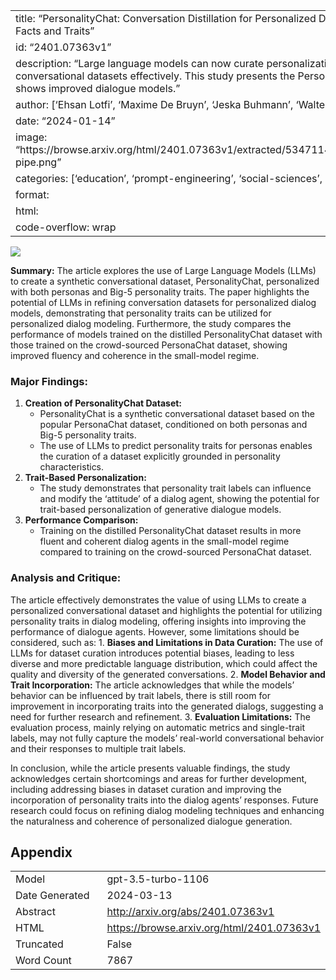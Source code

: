 
---
title: "PersonalityChat: Conversation Distillation for Personalized Dialog Modeling with Facts and Traits"
id: "2401.07363v1"
description: "Large language models can now curate personalization-focused conversational datasets effectively. This study presents the PersonalityChat dataset and shows improved dialogue models."
author: ['Ehsan Lotfi', 'Maxime De Bruyn', 'Jeska Buhmann', 'Walter Daelemans']
date: "2024-01-14"
image: "https://browse.arxiv.org/html/2401.07363v1/extracted/5347114/imgs/personalitychat-pipe.png"
categories: ['education', 'prompt-engineering', 'social-sciences', 'hci']
format:
  html:
    code-overflow: wrap
---

![](https://browse.arxiv.org/html/2401.07363v1/extracted/5347114/imgs/personalitychat-pipe.png)

**Summary:**
The article explores the use of Large Language Models (LLMs) to create a synthetic conversational dataset, PersonalityChat, personalized with both personas and Big-5 personality traits. The paper highlights the potential of LLMs in refining conversation datasets for personalized dialog models, demonstrating that personality traits can be utilized for personalized dialog modeling. Furthermore, the study compares the performance of models trained on the distilled PersonalityChat dataset with those trained on the crowd-sourced PersonaChat dataset, showing improved fluency and coherence in the small-model regime.

### Major Findings:
1. **Creation of PersonalityChat Dataset:**
   - PersonalityChat is a synthetic conversational dataset based on the popular PersonaChat dataset, conditioned on both personas and Big-5 personality traits.
   - The use of LLMs to predict personality traits for personas enables the curation of a dataset explicitly grounded in personality characteristics.

2. **Trait-Based Personalization:**
   - The study demonstrates that personality trait labels can influence and modify the 'attitude' of a dialog agent, showing the potential for trait-based personalization of generative dialogue models.

3. **Performance Comparison:**
   - Training on the distilled PersonalityChat dataset results in more fluent and coherent dialog agents in the small-model regime compared to training on the crowd-sourced PersonaChat dataset.

### Analysis and Critique:
The article effectively demonstrates the value of using LLMs to create a personalized conversational dataset and highlights the potential for utilizing personality traits in dialog modeling, offering insights into improving the performance of dialogue agents. However, some limitations should be considered, such as:
1. **Biases and Limitations in Data Curation:** The use of LLMs for dataset curation introduces potential biases, leading to less diverse and more predictable language distribution, which could affect the quality and diversity of the generated conversations.
2. **Model Behavior and Trait Incorporation:** The article acknowledges that while the models' behavior can be influenced by trait labels, there is still room for improvement in incorporating traits into the generated dialogs, suggesting a need for further research and refinement.
3. **Evaluation Limitations:** The evaluation process, mainly relying on automatic metrics and single-trait labels, may not fully capture the models' real-world conversational behavior and their responses to multiple trait labels.

In conclusion, while the article presents valuable findings, the study acknowledges certain shortcomings and areas for further development, including addressing biases in dataset curation and improving the incorporation of personality traits into the dialog agents' responses. Future research could focus on refining dialog modeling techniques and enhancing the naturalness and coherence of personalized dialogue generation.

## Appendix

|          |          |
|----------|----------|
| Model     | gpt-3.5-turbo-1106       |
| Date Generated     | 2024-03-13       |
| Abstract | [http://arxiv.org/abs/2401.07363v1](http://arxiv.org/abs/2401.07363v1)        |
| HTML     | [https://browse.arxiv.org/html/2401.07363v1](https://browse.arxiv.org/html/2401.07363v1)       |
| Truncated       | False       |
| Word Count       | 7867       |